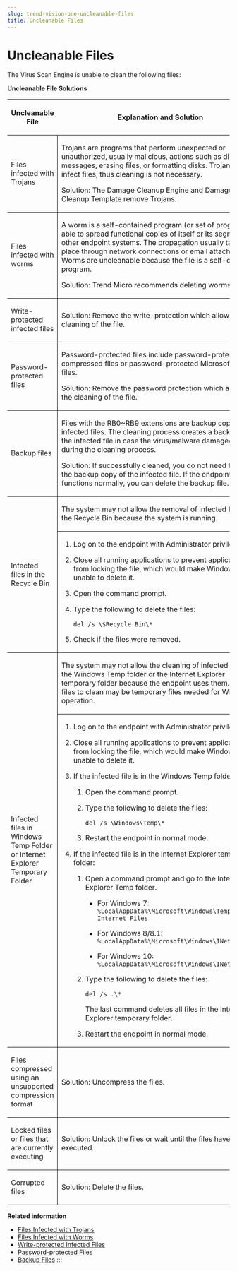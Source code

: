 ```yaml
---
slug: trend-vision-one-uncleanable-files
title: Uncleanable Files
---
```

# Uncleanable Files

The Virus Scan Engine is unable to clean the following files:

**Uncleanable File Solutions**

<table>
<colgroup>
<col style="width: 25%" />
<col style="width: 75%" />
</colgroup>
<thead>
<tr>
<th><p>Uncleanable File</p></th>
<th><p>Explanation and Solution</p></th>
</tr>
</thead>
<tbody>
<tr>
<td style="border-bottom-width: 1px; border-bottom-style: solid; border-right-width: 1px; border-right-style: solid"><p>Files infected with Trojans</p></td>
<td style="border-bottom-width: 1px; border-bottom-style: solid"><p>Trojans are programs that perform unexpected or unauthorized, usually malicious, actions such as displaying messages, erasing files, or formatting disks. Trojans do not infect files, thus cleaning is not necessary.</p>
<p>Solution: The Damage Cleanup Engine and Damage Cleanup Template remove Trojans.</p></td>
</tr>
<tr>
<td style="border-bottom-width: 1px; border-bottom-style: solid; border-right-width: 1px; border-right-style: solid"><p>Files infected with worms</p></td>
<td style="border-bottom-width: 1px; border-bottom-style: solid"><p>A worm is a self-contained program (or set of programs) able to spread functional copies of itself or its segments to other endpoint systems. The propagation usually takes place through network connections or email attachments. Worms are uncleanable because the file is a self-contained program.</p>
<p>Solution: Trend Micro recommends deleting worms.</p></td>
</tr>
<tr>
<td style="border-bottom-width: 1px; border-bottom-style: solid; border-right-width: 1px; border-right-style: solid"><p>Write-protected infected files</p></td>
<td style="border-bottom-width: 1px; border-bottom-style: solid"><p>Solution: Remove the write-protection which allows for the cleaning of the file.</p></td>
</tr>
<tr>
<td style="border-bottom-width: 1px; border-bottom-style: solid; border-right-width: 1px; border-right-style: solid"><p>Password-protected files</p></td>
<td style="border-bottom-width: 1px; border-bottom-style: solid"><p>Password-protected files include password-protected compressed files or password-protected Microsoft Office files.</p>
<p>Solution: Remove the password protection which allows for the cleaning of the file.</p></td>
</tr>
<tr>
<td style="border-bottom-width: 1px; border-bottom-style: solid; border-right-width: 1px; border-right-style: solid"><p>Backup files</p></td>
<td style="border-bottom-width: 1px; border-bottom-style: solid"><p>Files with the RB0~RB9 extensions are backup copies of infected files. The cleaning process creates a backup of the infected file in case the virus/malware damaged the file during the cleaning process.</p>
<p>Solution: If successfully cleaned, you do not need to keep the backup copy of the infected file. If the endpoint functions normally, you can delete the backup file.</p></td>
</tr>
<tr>
<td rowspan="2" style="border-bottom-width: 1px; border-bottom-style: solid; border-right-width: 1px; border-right-style: solid"><p>Infected files in the Recycle Bin</p></td>
<td style="border-bottom-width: 1px; border-bottom-style: solid"><p>The system may not allow the removal of infected files from the Recycle Bin because the system is running.</p></td>
</tr>
<tr>
<td style="border-bottom-width: 1px; border-bottom-style: solid"><ol>
<li><p>Log on to the endpoint with Administrator privilege.</p></li>
<li><p>Close all running applications to prevent applications from locking the file, which would make Windows unable to delete it.</p></li>
<li><p>Open the command prompt.</p></li>
<li><p>Type the following to delete the files:</p>
<p><code>del /s \$Recycle.Bin\*</code></p></li>
<li><p>Check if the files were removed.</p></li>
</ol></td>
</tr>
<tr>
<td rowspan="2" style="border-bottom-width: 1px; border-bottom-style: solid; border-right-width: 1px; border-right-style: solid"><p>Infected files in Windows Temp Folder or Internet Explorer Temporary Folder</p></td>
<td style="border-bottom-width: 1px; border-bottom-style: solid"><p>The system may not allow the cleaning of infected files in the Windows Temp folder or the Internet Explorer temporary folder because the endpoint uses them. The files to clean may be temporary files needed for Windows operation.</p></td>
</tr>
<tr>
<td style="border-bottom-width: 1px; border-bottom-style: solid"><ol>
<li><p>Log on to the endpoint with Administrator privilege.</p></li>
<li><p>Close all running applications to prevent applications from locking the file, which would make Windows unable to delete it.</p></li>
<li><p>If the infected file is in the Windows Temp folder:</p>
<ol>
<li><p>Open the command prompt.</p></li>
<li><p>Type the following to delete the files:</p>
<p><code>del /s \Windows\Temp\*</code></p></li>
<li><p>Restart the endpoint in normal mode.</p></li>
</ol></li>
<li><p>If the infected file is in the Internet Explorer temporary folder:</p>
<ol>
<li><p>Open a command prompt and go to the Internet Explorer Temp folder.</p>
<ul>
<li><p>For Windows 7: <code>%LocalAppData%\Microsoft\Windows\Temporary Internet Files</code></p></li>
<li><p>For Windows 8/8.1: <code>%LocalAppData%\Microsoft\Windows\INetCache</code></p></li>
<li><p>For Windows 10: <code>%LocalAppData%\Microsoft\Windows\INetCache\IE</code></p></li>
</ul></li>
<li><p>Type the following to delete the files:</p>
<p><code>del /s .\*</code></p>
<p>The last command deletes all files in the Internet Explorer temporary folder.</p></li>
<li><p>Restart the endpoint in normal mode.</p></li>
</ol></li>
</ol></td>
</tr>
<tr>
<td style="border-bottom-width: 1px; border-bottom-style: solid; border-right-width: 1px; border-right-style: solid"><p>Files compressed using an unsupported compression format</p></td>
<td style="border-bottom-width: 1px; border-bottom-style: solid"><p>Solution: Uncompress the files.</p></td>
</tr>
<tr>
<td style="border-bottom-width: 1px; border-bottom-style: solid; border-right-width: 1px; border-right-style: solid"><p>Locked files or files that are currently executing</p></td>
<td style="border-bottom-width: 1px; border-bottom-style: solid"><p>Solution: Unlock the files or wait until the files have been executed.</p></td>
</tr>
<tr>
<td style="border-right-width: 1px; border-right-style: solid"><p>Corrupted files</p></td>
<td><p>Solution: Delete the files.</p></td>
</tr>
</tbody>
</table>

**Related information**

- [Files Infected with Trojans](files-infected-trojans.mdx)
- [Files Infected with Worms](files-infected-worms.mdx)
- [Write-protected Infected Files](write-protected-infected-files.mdx)
- [Password-protected Files](password-protected-files.mdx)
- [Backup Files](backup-files.mdx)
:::
